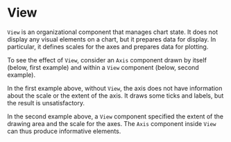 
# View

<Meta title="Core/Components/View" />

`View` is an organizational component that manages chart state. It does not display any visual elements on a chart, but it prepares data for display. In particular, it defines scales for the axes and prepares data for plotting.

<ArgsTable of={View} />

To see the effect of `View`, consider an `Axis` component drawn by itself (below, first example) and within a `View` component (below, second example).

<Canvas>
    <Story name="without view">
        <Chart
            size={[400, 300]}
            padding={[40, 40, 40, 40]}
            style={{ margin: '0.5em', border: 'solid 1px #aa3333', display: 'inline-block' }}
        >
            <Surface variant={'inner'} />
            <Axis variant={'bottom'} />
        </Chart>
    </Story>
    <Story name="with view">
        <Chart
            size={[400, 300]}
            padding={[40, 40, 40, 40]}
            style={{ margin: '0.5em', border: 'solid 1px #aa3333', display: 'inline-block' }}
        >
            <Surface variant={'inner'} />
            <View>
                <Axis variant={'bottom'} />
            </View>
        </Chart>
    </Story>
</Canvas>

In the first example above, without `View`, the axis does not have information about the scale or the extent of the axis. It draws some ticks and labels, but the result is unsatisfactory.

In the second example above, a `View` component specified the extent of the drawing area and the scale for the axes. The `Axis` component inside `View` can thus produce informative elements.
